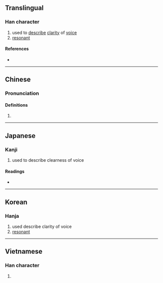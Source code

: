 {{character info/new}}
==Translingual==

===Han character===
{{Han char|rn=30|rad=口|as=12|sn=15|four=64096|canj=RKCF|ids=⿰口⿱𡗜⿱日小}}

# used to [[describe]] [[clarity]] of [[voice]]
# [[resonant]]

====References====
* {{Han ref|kx=0207.240|dkj=04270|dj=0430.190|hdz=10682.130|uh=5639|ud=22073|bh=BC49|bd=48201}}

----

==Chinese==
{{zh-forms}}

===Pronunciation===
{{zh-pron
|m=liáo
|c=liu4
|mn=liâu
|mc=y
|oc=y
|cat=
}}

====Definitions====
{{zh-hanzi}}

# {{rfdef|zh}}

----

==Japanese==

===Kanji===
{{ja-kanji|grade=|rs=口12}}

# used to describe clearness of voice

====Readings====
* {{ja-readings|on=[[りょう]] (ryō)|kun=}}

----

==Korean==

===Hanja===
{{ko-hanja|hangeul=료|rv=ryo|mr=ryo}}

# used describe clarity of voice
# [[resonant]]

----

==Vietnamese==

===Han character===
{{vi-hantu|[[rêu]]|rs=口12}}

# {{rfdef|vi|sort=口12}}